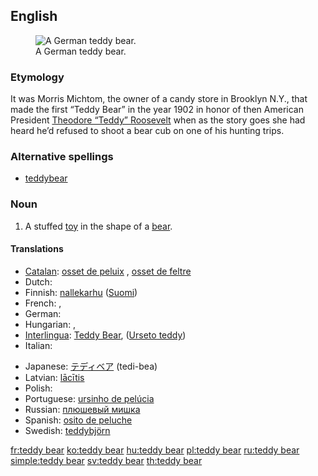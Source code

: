 ==English==
[[Image:Teddy bear 27.jpg|thumb|right|A German teddy bear.]]

===Etymology===
It was Morris Michtom, the owner of a candy store in Brooklyn N.Y., that made the first “Teddy Bear” in the year 1902 in honor of then American President [[w:Theodore Roosevelt|Theodore “Teddy” Roosevelt]] when as the story goes she had heard he’d refused to shoot a bear cub on one of his hunting trips.

===Alternative spellings===
* [[teddybear]]

===Noun===
{{en-noun|sg=[[teddy]] [[bear]]}}

# A stuffed [[toy]] in the shape of a [[bear]].

====Translations====
{{trans-top|a stuffed toy bear}}
* [[Catalan]]: [[osset de peluix]] {{m}}, [[osset de feltre]] {{m}}
* Dutch: {{t-|nl|teddybeer|m}}
* Finnish: [[nallekarhu]] ([[:fi:nallekarhu|Suomi]])
* French: {{t+|fr|ours en peluche|m}}, {{t+|fr|nounours|m}}
* German: {{t+|de|Teddybär|m}}
* Hungarian: {{t+|hu|maci}}, {{t+|hu|mackó}}
* [[Interlingua]]: [[Teddy Bear]], ([[Urseto teddy]])
* Italian: {{t-|it|orsacchiotto|m}}
{{trans-mid}}
* Japanese: [[テディベア]] (tedi-bea)
* Latvian: [[lācītis]]
* Polish: {{t+|pl|pluszowy miś}}
* Portuguese: [[ursinho de pelúcia]]
* Russian: [[плюшевый мишка]] {{m}}
* Spanish: [[osito de peluche]] {{m}}
* Swedish: [[teddybjörn]] {{c}}
{{trans-bottom}}

[[fr:teddy bear]]
[[ko:teddy bear]]
[[hu:teddy bear]]
[[pl:teddy bear]]
[[ru:teddy bear]]
[[simple:teddy bear]]
[[sv:teddy bear]]
[[th:teddy bear]]